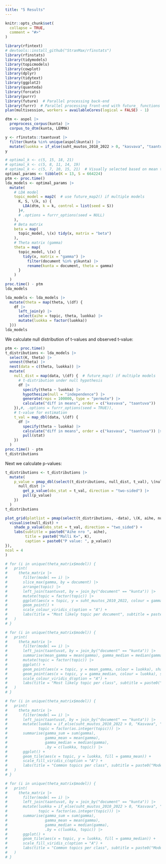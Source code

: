 ```yaml
---
title: "5 Results"
---
```


```r
knitr::opts_chunk$set(
  collapse = TRUE,
  comment = "#>"
)
```

```r
library(rfintext)
# devtools::install_github("StranMax/rfinstats")
library(rfinstats)
library(tidymodels)
library(topicmodels)
library(cowplot)
library(dplyr)
library(tidytext)
library(ggplot2)
library(quanteda)
library(forcats)
library(purrr)
library(future)  # Parallel processing back-end
library(furrr)  # Parallel processing front-end with future_ functions
plan(multisession, workers = availableCores(logical = FALSE) - 1)
```

```r
dtm <- aspol |>
  preprocess_corpus(kunta) |>
  corpus_to_dtm(kunta, LEMMA)
```

```r
y <- rfinstats::taantuvat |>
  filter(kunta %in% unique(aspol$kunta)) |>
  mutate(luokka = if_else(suht_muutos_2010_2022 > 0, "kasvava", "taantuva"))
y
```


```r
# optimal_k <- c(5, 15, 18, 21)
# optimal_k <- c(5, 8, 11, 14, 19)
# optimal_k <- c(5, 7, 10, 15, 21)  # Visually selected based on mean topic coherence (see article 3)
optimal_params <- tibble(K = 13, S = 664224)
ptm <- proc.time()
lda_models <- optimal_params |>
  mutate(
    # LDA model
    topic_model = map2(  # use future_map2() if multiple models  
      K, S, \(k, s) {
        LDA(dtm, k = k, control = list(seed = S))
      }#,
      # .options = furrr_options(seed = NULL)
    ),
    # Beta matrix
    beta = map(
      topic_model, \(x) tidy(x, matrix = "beta")
    ),
    # Theta matrix (gamma)
    theta = map(
      topic_model, \(x) {
        tidy(x, matrix = "gamma") |> 
          filter(document %in% y$kunta) |>
          rename(kunta = document, theta = gamma)
      }
    )
  )
proc.time() - ptm
lda_models
```

```r
lda_models <- lda_models |>
  mutate(theta = map(theta, \(df) {
    df |>
      left_join(y) |>
      select(aihe = topic, theta, luokka) |>
      mutate(luokka = factor(luokka))
  }))
lda_models
```

We calculate null distribution of t-values and observed t-value:  

```r
ptm <- proc.time()
t_distributions <- lda_models |>
  select(K, theta) |>
  unnest(theta) |>
  nest(data = c(theta, luokka)) |>
  mutate(
    null_dist = map(data, \(df) {  # future_map() if multiple models
      # t-distribution under null hypothesis
      df |>
        specify(theta ~ luokka) |>
        hypothesize(null = "independence") |>
        generate(reps = 100000, type = "permute") |>
        calculate("diff in means", order = c("kasvava", "taantuva"))
    }),#, .options = furrr_options(seed = TRUE)),
    # t-value for estimation
    t_val = map_dbl(data, \(df) {
      df |>
        specify(theta ~ luokka) |>
        calculate("diff in means", order = c("kasvava", "taantuva")) |>
        pull(stat)
    })
  )
proc.time() - ptm
t_distributions
```

Next we calculate p-values:  

```r
t_distributions <- t_distributions |>
  mutate(
    p_value = pmap_dbl(select(t_distributions, null_dist, t_val), \(null_dist, t_val) {
      null_dist |>
        get_p_value(obs_stat = t_val, direction = "two-sided") |>
        pull(p_value)
    })
  )
t_distributions
```


```r
plot_grid(plotlist = pmap(select(t_distributions, -data), \(K, aihe, null_dist, t_val, p_value) {
  visualise(null_dist) +
    shade_p_value(obs_stat = t_val, direction = "two_sided") +
    labs(subtitle = paste0("Aihe nro ", aihe), 
         title = paste0("Malli K=", K),
         caption = paste0("P value: ", p_value)) 
}),
ncol = 4
)
```


```r
# for (i in unique(theta_matrix$model)) {
#   print(
#     theta_matrix |>
#       filter(model == i) |>
#       slice_max(gamma, by = document) |>
#       arrange(topic) |>
#       left_join(taantuvat, by = join_by("document" == "kunta")) |>
#       mutate(topic = factor(topic)) |>
#       ggplot(aes(x = topic, y = suht_muutos_2010_2022, colour = gamma)) +
#       geom_point() +
#       scale_colour_viridis_c(option = "A") +
#       labs(title = "Most likely topic per document", subtitle = paste0("Model_", i))
#   )
# }
```

```r
# for (i in unique(theta_matrix$model)) {
#   print(
#     theta_matrix |>
#       filter(model == i) |>
#       left_join(taantuvat, by = join_by("document" == "kunta")) |>
#       summarise(mean_gamma = mean(gamma), gamma_median = median(gamma), .by = c(luokka, topic)) |>
#       mutate(topic = factor(topic)) |>
#       ggplot() +
#       geom_point(aes(x = topic, y = mean_gamma, colour = luokka), shape = 16) +
#       geom_point(aes(x = topic, y = gamma_median, colour = luokka), shape = 17) +
#       scale_colour_viridis_d(option = "A") +
#       labs(title = "Most likely topic per class", subtitle = paste0("Model_", i))
#   )
# }
```

```r
# for (i in unique(theta_matrix$model)) {
#   print(
#     theta_matrix |>
#       filter(model == i) |>
#       left_join(taantuvat, by = join_by("document" == "kunta")) |>
#       mutate(luokka = if_else(suht_muutos_2010_2022 > 0, "Kasvava", "Taantuva"),
#              topic = factor(as.integer(topic))) |>
#       summarise(gamma_sum = sum(gamma),
#                 gamma_mean = mean(gamma),
#                 gamma_median = median(gamma),
#                 .by = c(luokka, topic)) |>
#       ggplot() +
#       geom_tile(aes(x = topic, y = luokka, fill = gamma_mean)) +
#       scale_fill_viridis_c(option = "A") +
#       labs(title = "Common topics per class", subtitle = paste0("Model_", i))
#   )
# }
```

```r
# for (i in unique(theta_matrix$model)) {
#   print(
#     theta_matrix |>
#       filter(model == i) |>
#       left_join(taantuvat, by = join_by("document" == "kunta")) |>
#       mutate(luokka = if_else(suht_muutos_2010_2022 > 0, "Kasvava", "Taantuva"),
#              topic = factor(as.integer(topic))) |>
#       summarise(gamma_sum = sum(gamma),
#                 gamma_mean = mean(gamma),
#                 gamma_median = median(gamma),
#                 .by = c(luokka, topic)) |>
#       ggplot() +
#       geom_tile(aes(x = topic, y = luokka, fill = gamma_median)) +
#       scale_fill_viridis_c(option = "A") +
#       labs(title = "Common topics per class", subtitle = paste0("Model_", i))
#   )
# }
```

